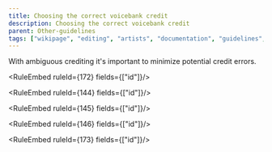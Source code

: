 ---
title: Choosing the correct voicebank credit
description: Choosing the correct voicebank credit
parent: Other-guidelines
tags: ["wikipage", "editing", "artists", "documentation", "guidelines", "vocadb"]
---


With ambiguous crediting it's important to minimize potential credit errors.

<RuleEmbed ruleId={172} fields={["id"]}/>

<RuleEmbed ruleId={144} fields={["id"]}/>

<RuleEmbed ruleId={145} fields={["id"]}/>

<RuleEmbed ruleId={146} fields={["id"]}/>

<RuleEmbed ruleId={173} fields={["id"]}/>
